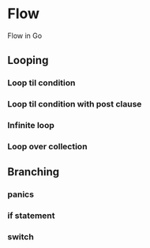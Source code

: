 # Flow

Flow in Go

## Looping

### Loop til condition

### Loop til condition with post clause

### Infinite loop

### Loop over collection

## Branching

### panics

### if statement

### switch
